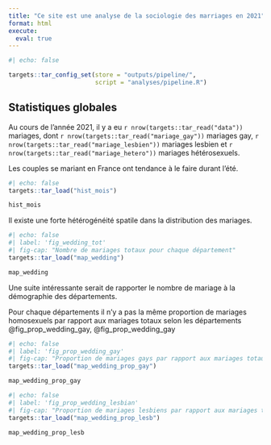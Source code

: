 ```yaml
---
title: "Ce site est une analyse de la sociologie des marriages en 2021"
format: html
execute: 
  eval: true
---
```



```r
#| echo: false

targets::tar_config_set(store = "outputs/pipeline/", 
                        script = "analyses/pipeline.R")

```

## Statistiques globales

Au cours de l'année 2021, il y a eu `r nrow(targets::tar_read("data"))` mariages, dont `r nrow(targets::tar_read("mariage_gay"))` mariages gay, `r nrow(targets::tar_read("mariage_lesbien"))` mariages lesbien et `r nrow(targets::tar_read("mariage_hetero"))` mariages hétérosexuels.

Les couples se mariant en France ont tendance à le faire durant l'été.
```r
#| echo: false
targets::tar_load("hist_mois")

hist_mois
```

Il existe une forte hétérogénéité spatile dans la distribution des mariages.
```r
#| echo: false
#| label: 'fig_wedding_tot'
#| fig-cap: "Nombre de mariages totaux pour chaque département"
targets::tar_load("map_wedding")

map_wedding
```
Une suite intéressante serait de rapporter le nombre de mariage à la démographie des départements.

Pour chaque départements il n'y a pas la même proportion de mariages homosexuels par rapport aux mariages totaux selon les départements @fig_prop_wedding_gay, @fig_prop_wedding_gay
```r
#| echo: false
#| label: 'fig_prop_wedding_gay'
#| fig-cap: "Proportion de mariages gays par rapport aux mariages totaux pour chaque département"
targets::tar_load("map_wedding_prop_gay")

map_wedding_prop_gay
```

```r
#| echo: false
#| label: 'fig_prop_wedding_lesbian'
#| fig-cap: "Proportion de mariages lesbiens par rapport aux mariages totaux pour chaque département"
targets::tar_load("map_wedding_prop_lesb")

map_wedding_prop_lesb
```
